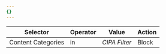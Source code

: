 ```yaml
---
{}
---
```


| Selector           | Operator | Value         | Action |
| ------------------ | -------- | ------------- | ------ |
| Content Categories | in       | _CIPA Filter_ | Block  |
